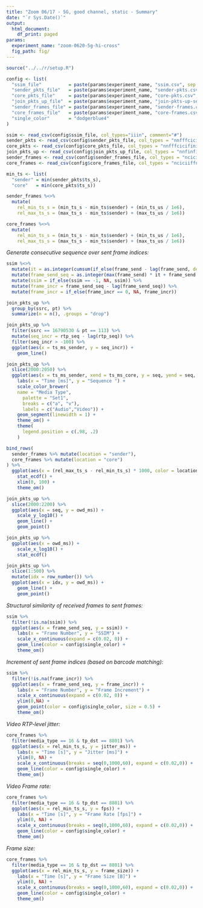 ```yaml
---
title: "Zoom 06/17 - 5G, good channel, static - Summary"
date: "`r Sys.Date()`"
output:
  html_document:
    df_print: paged
params:
  experiment_name: "zoom-0620-5g-hi-cross"
  fig_path: fig/
---
```


```R
source("../../r/setup.R")

config <- list(
  "ssim_file"          = paste(params$experiment_name, "ssim.csv", sep = "-"),
  "sender_pkts_file"   = paste(params$experiment_name, "sender-pkts.csv", sep = "-"),
  "core_pkts_file"     = paste(params$experiment_name, "core-pkts.csv", sep = "-"),
  "join_pkts_up_file"  = paste(params$experiment_name, "join-pkts-up-seqn.csv", sep = "-"),
  "sender_frames_file" = paste(params$experiment_name, "sender-frames.csv", sep = "-"),
  "core_frames_file"   = paste(params$experiment_name, "core-frames.csv", sep = "-"),
  "single_color"       = "dodgerblue4"
)

```

```r
ssim <- read_csv(config$ssim_file, col_types="iiin", comment="#")
sender_pkts <- read_csv(config$sender_pkts_file, col_types = "nnfffcicifiniiniff")
core_pkts <- read_csv(config$core_pkts_file, col_types = "nnfffcicifiniiniff")
join_pkts_up <- read_csv(config$join_pkts_up_file, col_types = "nnfinfinifnniifnnn")
sender_frames <- read_csv(config$sender_frames_file, col_types = "nciciiffnnnnniiiin")
core_frames <- read_csv(config$core_frames_file, col_types = "nciciiffnnnnniiiin")
```

```r
min_ts <- list(
  "sender" = min(sender_pkts$ts_s),
  "core"   = min(core_pkts$ts_s))

sender_frames %<>%
  mutate(
    rel_min_ts_s = (min_ts_s - min_ts$sender) + (min_ts_us / 1e6),
    rel_max_ts_s = (max_ts_s - min_ts$sender) + (max_ts_us / 1e6))

core_frames %<>%
  mutate(
    rel_min_ts_s = (min_ts_s - min_ts$sender) + (min_ts_us / 1e6),
    rel_max_ts_s = (max_ts_s - min_ts$sender) + (max_ts_us / 1e6))
```

*Generate consecutive sequence over sent frame indices:*

```r
ssim %<>%
  mutate(it = as.integer(cumsum(if_else(frame_send - lag(frame_send, default = 0) < -100, 1, 0)))) %>%
  mutate(frame_send_seq = as.integer(max(frame_send) * it + frame_send + if_else(it > 0, 1, 0))) %>%
  mutate(ssim = if_else(ssim == -1, NA, ssim)) %>%
  mutate(frame_incr = frame_send_seq - lag(frame_send_seq)) %>%
  mutate(frame_incr = if_else(frame_incr == 0, NA, frame_incr))
```


```r
join_pkts_up %>%
  group_by(ssrc, pt) %>%
  summarize(n = n(), .groups = "drop")
```

```r
join_pkts_up %>%
  filter(ssrc == 16790530 & pt == 113) %>%
  mutate(seq_incr = rtp_seq - lag(rtp_seq)) %>%
  filter(seq_incr > -100) %>%
  ggplot(aes(x = ts_ms_sender, y = seq_incr)) +
    geom_line()
```


```r
join_pkts_up %>%
  slice(2000:2050) %>%
  ggplot(aes(x = ts_ms_sender, xend = ts_ms_core, y = seq, yend = seq, color = media_type)) +
    labs(x = "Time [ms]", y = "Sequence ") +
    scale_color_brewer(
    name = "Media Type",
      palette = "Set1",
      breaks = c("a", "v"),
      labels = c("Audio","Video")) +
    geom_segment(linewidth = 1) +
    theme_om() +
    theme(
      legend.position = c(.98, .2)
    )
```

```r
bind_rows(
  sender_frames %>% mutate(location = "sender"),
  core_frames %>% mutate(location = "core")
) %>%
  ggplot(aes(x = (rel_max_ts_s - rel_min_ts_s) * 1000, color = location)) +
    stat_ecdf() +
    xlim(0, 100) +
    theme_om()
```



```r
join_pkts_up %>%
  slice(2000:2200) %>%
  ggplot(aes(x = seq, y = owd_ms)) +
    scale_y_log10() +
    geom_line() +
    geom_point()
```
```r
join_pkts_up %>%
  ggplot(aes(x = owd_ms)) +
    scale_x_log10() +
    stat_ecdf()
```

```r
join_pkts_up %>%
  slice(1:500) %>%
  mutate(idx = row_number()) %>%
  ggplot(aes(x = idx, y = owd_ms)) +
    geom_line() +
    geom_point()
```



*Structural similarity of received frames to sent frames:*

```r
ssim %>%
  filter(!is.na(ssim)) %>%
  ggplot(aes(x = frame_send_seq, y = ssim)) +
    labs(x = "Frame Number", y = "SSIM") +
    scale_x_continuous(expand = c(0.02, 0)) +
    geom_line(color = config$single_color) +
    theme_om()
```

*Increment of sent frame indices (based on barcode matching):*

```r
ssim %>%
  filter(!is.na(frame_incr)) %>%
  ggplot(aes(x = frame_send_seq, y = frame_incr)) +
    labs(x = "Frame Number", y = "Frame Increment") +
    scale_x_continuous(expand = c(0.02, 0)) +
    ylim(0,NA) +
    geom_point(color = config$single_color, size = 0.5) +
    theme_om()
```

*Video RTP-level jitter:*

```r
core_frames %>%
  filter(media_type == 16 & tp_dst == 8801) %>%
  ggplot(aes(x = rel_min_ts_s, y = jitter_ms)) +
    labs(x = "Time [s]", y = "Jitter [ms]") +
    ylim(0, NA) +
    scale_x_continuous(breaks = seq(0,1000,60), expand = c(0.02,0)) +
    geom_line(color = config$single_color) +
    theme_om()
```

*Video Frame rate:*

```r
core_frames %>%
  filter(media_type == 16 & tp_dst == 8801) %>%
  ggplot(aes(x = rel_min_ts_s, y = fps)) +
    labs(x = "Time [s]", y = "Frame Rate [fps]") +
    ylim(0, NA) +
    scale_x_continuous(breaks = seq(0,1000,60), expand = c(0.02,0)) +
    geom_line(color = config$single_color) +
    theme_om()
```

*Frame size:*

```r
core_frames %>%
  filter(media_type == 16 & tp_dst == 8801) %>%
  ggplot(aes(x = rel_min_ts_s, y = frame_size)) +
    labs(x = "Time [s]", y = "Frame Size [B]") +
    ylim(0, NA) +
    scale_x_continuous(breaks = seq(0,1000,60), expand = c(0.02,0)) +
    geom_line(color = config$single_color) +
    theme_om()
```
